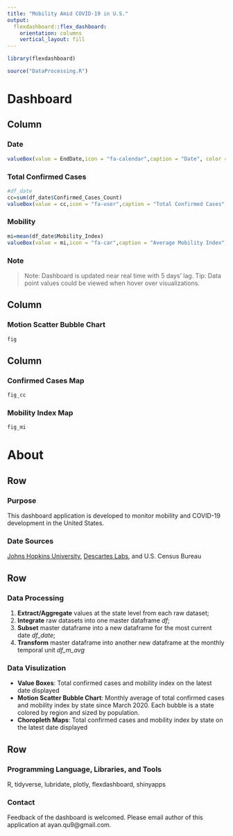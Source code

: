 ```yaml
---
title: "Mobility Amid COVID-19 in U.S."
output: 
  flexdashboard::flex_dashboard:
    orientation: columns
    vertical_layout: fill
---
```


```r
library(flexdashboard)

source("DataProcessing.R")
```


Dashboard
====================================================================

Column {data-width=150}
--------------------------------------------------------------------

### Date

```r
valueBox(value = EndDate,icon = "fa-calendar",caption = "Date", color = "orange")
```

### Total Confirmed Cases

```r
#df_date
cc=sum(df_date$Confirmed_Cases_Count)
valueBox(value = cc,icon = "fa-user",caption = "Total Confirmed Cases", color = "blue")
```

### Mobility

```r
mi=mean(df_date$Mobility_Index)
valueBox(value = mi,icon = "fa-car",caption = "Average Mobility Index", color = "green")
```

### Note {.no-title}
> Note: Dashboard is updated near real time with 5 days' lag. 
> Tip: Data point values could be viewed when hover over visualizations.

Column {data-width=500}
--------------------------------------------------------------------

### Motion Scatter Bubble Chart

```r
fig
```

Column {data-width=300}
--------------------------------------------------------------------

### Confirmed Cases Map 

```r
fig_cc
```


### Mobility Index Map

```r
fig_mi
```

About
===

Row {data-width=200}
--------------------

### Purpose

This dashboard application is developed to monitor mobility and COVID-19 development in the United States.


### Date Sources

[Johns Hopkins University](https://raw.githubusercontent.com/CSSEGISandData/COVID-19/master/csse_covid_19_data/csse_covid_19_time_series/time_series_covid19_confirmed_US.csv), [Descartes Labs](https://raw.githubusercontent.com/descarteslabs/DL-COVID-19/master/DL-us-m50_index.csv), and U.S. Census Bureau 

Row {data-width=600}
--------------------------------------------------

### Data Processing

1. __Extract/Aggregate__ values at the state level from each raw dataset;
2. __Integrate__ raw datasets into one master dataframe _df_;
3. __Subset__ master dataframe into a new dataframe for the most current date _df_date_;
4. __Transform__ master dataframe into another new dataframe at the monthly temporal unit _df_m_avg_

### Data Visulization

- __Value Boxes__: Total confirmed cases and mobility index on the latest date displayed
- __Motion Scatter Bubble Chart__: Monthly average of total confirmed cases and mobility index by state since March 2020. Each bubble is a state colored by region and sized by population.
- __Choropleth Maps__: Total confirmed cases and mobility index by state on the latest date displayed

Row {data-width=200}
--------------------------------------------------

### Programming Language, Libraries, and Tools

R, tidyverse, lubridate, plotly, flexdashboard, shinyapps  

### Contact

Feedback of the dashboard is welcomed. Please email author of this application at ayan.qu9@gmail.com.


